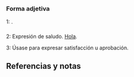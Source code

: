{{desambiguación|Buena}}

== {{lengua|es}} ==
{{pron-graf|fone=ˈbwe.na|pron=estándar}}

=== Forma adjetiva ===
;1: {{forma adjetivo|bueno|femenino}}.

=== {{interjección|es}} ===
;2: Expresión de saludo. [[hola|Hola]].
{{uso|coloquial}}
{{ámbito|Chile}}
;3: Úsase para expresar satisfacción u aprobación.
{{uso|coloquial}}
{{ámbito|Chile}}

== Referencias y notas ==
<references />
